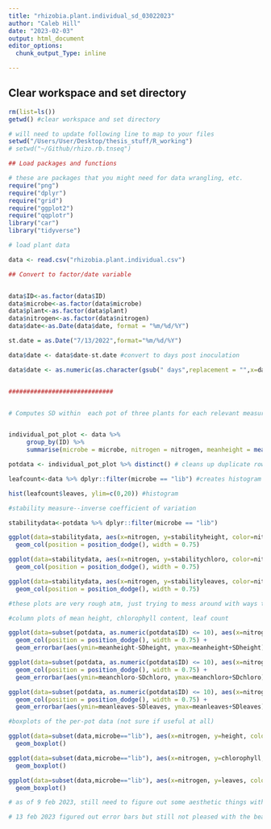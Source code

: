 ---
title: "rhizobia.plant.individual_sd_03022023"
author: "Caleb Hill"
date: "2023-02-03"
output: html_document
editor_options:
  chunk_output_Type: inline

---

## Clear workspace and set directory

```{r setup}

rm(list=ls())
getwd() #clear workspace and set directory

# will need to update following line to map to your files
setwd("/Users/User/Desktop/thesis_stuff/R_working")
# setwd("~/Github/rhizo.rb.tnseq")

## Load packages and functions

# these are packages that you might need for data wrangling, etc.
require("png")
require("dplyr")
require("grid")
require("ggplot2")
require("qqplotr")
library("car")
library("tidyverse")

# load plant data

data <- read.csv("rhizobia.plant.individual.csv")

## Convert to factor/date variable


data$ID<-as.factor(data$ID)
data$microbe<-as.factor(data$microbe)
data$plant<-as.factor(data$plant)
data$nitrogen<-as.factor(data$nitrogen)
data$date<-as.Date(data$date, format = "%m/%d/%Y")

st.date = as.Date("7/13/2022",format="%m/%d/%Y")

data$date <- data$date-st.date #convert to days post inoculation

data$date <- as.numeric(as.character(gsub(" days",replacement = "",x=data$date)))



```


```{r}
#############################


# Computes SD within  each pot of three plants for each relevant measure


individual_pot_plot <- data %>%
     group_by(ID) %>% 
     summarise(microbe = microbe, nitrogen = nitrogen, meanheight = mean(height), SDheight=sd(height), stabilityheight = ((1/SDheight) / meanheight), meanchloro = mean(chlorophyll), SDchloro=sd(chlorophyll), stabilitychloro = ((1/SDchloro) / meanchloro), meanleaves = mean(leaves), SDleaves=sd(leaves), stabilityleaves = ((1/SDleaves) / meanleaves))  #groups data according to pot and calculates mean and SD for each stat for each pot

potdata <- individual_pot_plot %>% distinct() # cleans up duplicate rows in dataframe

leafcount<-data %>% dplyr::filter(microbe == "lib") #creates histogram of leaf count data, including only the library dataset

hist(leafcount$leaves, ylim=c(0,20)) #histogram

#stability measure--inverse coefficient of variation

stabilitydata<-potdata %>% dplyr::filter(microbe == "lib")

ggplot(data=stabilitydata, aes(x=nitrogen, y=stabilityheight, color=nitrogen, fill=nitrogen, shape=nitrogen)) + 
  geom_col(position = position_dodge(), width = 0.75)

ggplot(data=stabilitydata, aes(x=nitrogen, y=stabilitychloro, color=nitrogen, fill=nitrogen, shape=nitrogen)) + 
  geom_col(position = position_dodge(), width = 0.75)

ggplot(data=stabilitydata, aes(x=nitrogen, y=stabilityleaves, color=nitrogen, fill=nitrogen, shape=nitrogen)) + 
  geom_col(position = position_dodge(), width = 0.75)

#these plots are very rough atm, just trying to mess around with ways to display stability

```

``` {r}

#column plots of mean height, chlorophyll content, leaf count

ggplot(data=subset(potdata, as.numeric(potdata$ID) <= 10), aes(x=nitrogen, y=meanheight, color=ID, fill=ID, shape=nitrogen)) + 
  geom_col(position = position_dodge(), width = 0.75) +
  geom_errorbar(aes(ymin=meanheight-SDheight, ymax=meanheight+SDheight), width = 0.2, fill="black", color="black", position = position_dodge(0.75))

ggplot(data=subset(potdata, as.numeric(potdata$ID) <= 10), aes(x=nitrogen, y=meanchloro, color=ID, fill=ID, shape=nitrogen)) + 
  geom_col(position = position_dodge(), width = 0.75) +
  geom_errorbar(aes(ymin=meanchloro-SDchloro, ymax=meanchloro+SDchloro), width = 0.2, fill="black", color="black", position = position_dodge(0.75))

ggplot(data=subset(potdata, as.numeric(potdata$ID) <= 10), aes(x=nitrogen, y=meanleaves, color=ID, fill=ID, shape=nitrogen)) + 
  geom_col(position = position_dodge(), width = 0.75) +
  geom_errorbar(aes(ymin=meanleaves-SDleaves, ymax=meanleaves+SDleaves), width = 0.2, fill="black", color="black", position = position_dodge(0.75))

#boxplots of the per-pot data (not sure if useful at all)

ggplot(data=subset(data,microbe=="lib"), aes(x=nitrogen, y=height, color=ID, shape=nitrogen)) +
  geom_boxplot()

ggplot(data=subset(data,microbe=="lib"), aes(x=nitrogen, y=chlorophyll, color=ID, shape=nitrogen)) + 
  geom_boxplot()

ggplot(data=subset(data,microbe=="lib"), aes(x=nitrogen, y=leaves, color=ID, shape=nitrogen)) + 
  geom_boxplot()

# as of 9 feb 2023, still need to figure out some aesthetic things with these plots. Can't get error bars to show up black, not sure about color or layout yet. Pretty but not practical!!

# 13 feb 2023 figured out error bars but still not pleased with the beautiful pastel rainbow plots

```


